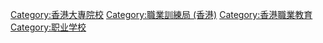 {{commonscat|Hong Kong Institute of Vocational Education}}
{{Catmore}}

[[Category:香港大專院校|Category:香港大專院校]]
[[Category:職業訓練局_(香港)|Category:職業訓練局 (香港)]]
[[Category:香港職業教育|Category:香港職業教育]]
[[Category:职业学校|Category:职业学校]]